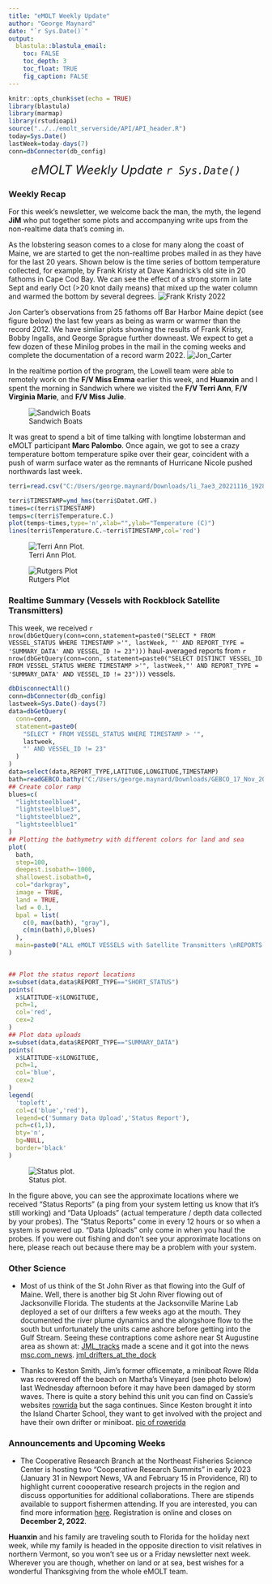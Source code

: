 ```yaml
---
title: "eMOLT Weekly Update"
author: "George Maynard"
date: "`r Sys.Date()`"  
output: 
  blastula::blastula_email:
    toc: FALSE
    toc_depth: 3
    toc_float: TRUE
    fig_caption: FALSE
---
```


```r
knitr::opts_chunk$set(echo = TRUE)
library(blastula)
library(marmap)
library(rstudioapi)
source("../../emolt_serverside/API/API_header.R")
today=Sys.Date()
lastWeek=today-days(7)
conn=dbConnector(db_config)
```

<center> 

<font size="5"> *eMOLT Weekly Update `r Sys.Date()` * </font>

</center>

### Weekly Recap 
For this week's newsletter, we welcome back the man, the myth, the legend **JiM** who put together some plots and accompanying write ups from the non-realtime data that's coming in. 

As the lobstering season comes to a close for many along the coast of Maine, we are started to get the non-realtime probes mailed in as they have for the last 20 years.  Shown below is the time series of bottom temperature collected, for example, by Frank Kristy at Dave Kandrick's old site in 20 fathoms in Cape Cod Bay. We can see the effect of a strong storm in late Sept and early Oct (>20 knot daily means) that mixed up the water column and warmed the bottom by several degrees.
![Frank Kristy 2022](mdk0122.png)

Jon Carter's observations from 25 fathoms off Bar Harbor Maine depict (see figure below) the last few years as being as warm or warmer than the record 2012. We have simliar plots showing the results of Frank Kristy, Bobby Ingalls, and George Sprague further downeast. We expect to get a few dozen of these Minilog probes in the mail in the coming weeks and complete the documentation of a record warm 2022.
![Jon_Carter](CJ01.png)

In the realtime portion of the program, the Lowell team were able to remotely work on the **F/V Miss Emma** earlier this week, and **Huanxin** and I spent the morning in Sandwich where we visited the **F/V Terri Ann**, **F/V Virginia Marie**, and **F/V Miss Julie**. 

![Sandwich Boats](20221118_sandwich.PNG)

It was great to spend a bit of time talking with longtime lobsterman and eMOLT participant **Marc Palombo**. Once again, we got to see a crazy temperature bottom temperature spike over their gear, coincident with a push of warm surface water as the remnants of Hurricane Nicole pushed northwards last week. 

```r
terri=read.csv("C:/Users/george.maynard/Downloads/li_7ae3_20221116_192834.csv",skip=9)

terri$TIMESTAMP=ymd_hms(terri$Datet.GMT.)
times=c(terri$TIMESTAMP)
temps=c(terri$Temperature.C.)
plot(temps~times,type='n',xlab="",ylab="Temperature (C)")
lines(terri$Temperature.C.~terri$TIMESTAMP,col='red')
```
![Terri Ann Plot.](`r knitr::fig_chunk('terriPlot', 'png')`)

![Rutgers Plot](20221109_rutgers.PNG)

### Realtime Summary (Vessels with Rockblock Satellite Transmitters)

This week, we received `r nrow(dbGetQuery(conn=conn,statement=paste0("SELECT * FROM VESSEL_STATUS WHERE TIMESTAMP >'", lastWeek, "' AND REPORT_TYPE = 'SUMMARY_DATA' AND VESSEL_ID != 23")))` haul-averaged reports from `r nrow(dbGetQuery(conn=conn, statement=paste0("SELECT DISTINCT VESSEL_ID FROM VESSEL_STATUS WHERE TIMESTAMP >'", lastWeek,"' AND REPORT_TYPE = 'SUMMARY_DATA' AND VESSEL_ID != 23")))` vessels. 

```r
dbDisconnectAll()
conn=dbConnector(db_config)
lastweek=Sys.Date()-days(7)
data=dbGetQuery(
  conn=conn,
  statement=paste0(
    "SELECT * FROM VESSEL_STATUS WHERE TIMESTAMP > '",
    lastweek,
    "' AND VESSEL_ID != 23"
  )
)
data=select(data,REPORT_TYPE,LATITUDE,LONGITUDE,TIMESTAMP)
bath=readGEBCO.bathy("C:/Users/george.maynard/Downloads/GEBCO_17_Nov_2022_4faab929240a/GEBCO_17_Nov_2022_4faab929240a/gebco_2022_n45.0_s35.0_w-78.0_e-63.0.nc",resolution=10)
## Create color ramp
blues=c(
  "lightsteelblue4", 
  "lightsteelblue3",
  "lightsteelblue2", 
  "lightsteelblue1"
)
## Plotting the bathymetry with different colors for land and sea
plot(
  bath,
  step=100,
  deepest.isobath=-1000,
  shallowest.isobath=0,
  col="darkgray",
  image = TRUE, 
  land = TRUE, 
  lwd = 0.1,
  bpal = list(
    c(0, max(bath), "gray"),
    c(min(bath),0,blues)
  ),
  main=paste0("ALL eMOLT VESSELS with Satellite Transmitters \nREPORTS FROM: ",lastweek," to ",Sys.Date())
)


## Plot the status report locations
x=subset(data,data$REPORT_TYPE=="SHORT_STATUS")
points(
  x$LATITUDE~x$LONGITUDE,
  pch=1,
  col='red',
  cex=2
)
## Plot data uploads
x=subset(data,data$REPORT_TYPE=="SUMMARY_DATA")
points(
  x$LATITUDE~x$LONGITUDE,
  pch=1,
  col='blue',
  cex=2
)
legend(
  'topleft',
  col=c('blue','red'),
  legend=c('Summary Data Upload','Status Report'),
  pch=c(1,1),
  bty='n',
  bg=NULL,
  border='black'
)
```

![Status plot.](`r knitr::fig_chunk('statusPlot', 'png')`)

In the figure above, you can see the approximate locations where we received "Status Reports" (a ping from your system letting us know that it's still working) and "Data Uploads" (actual temperature / depth data collected by your probes). The "Status Reports" come in every 12 hours or so when a system is powered up. "Data Uploads" only come in when you haul the probes. If you were out fishing and don't see your approximate locations on here, please reach out because there may be a problem with your system.

### Other Science

- Most of us think of the St John River as that flowing into the Gulf of Maine. Well, there is another big St John River flowing out of Jacksonville Florida.  The students at the Jacksonville Marine Lab deployed a set of our drifters a few weeks ago at the mouth.  They documented the river plume dynamics and the alongshore flow to the south but unfortunately the units came ashore before getting into the Gulf Stream. Seeing these contraptions come ashore near  St Augustine area as shown  at:
[JML_tracks](https://studentdrifters.org/tracks/drift_jml_2022_2.html) made a scene and it got into the news
[msc.com_news](https://www.msn.com/en-us/video/weather/strange-contraption-washes-up-on-beach-turns-out-to-be-a-piece-of-scientific-equipment/vi-AA13KOeN?t=2). 
[jml_drifters_at_the_dock](drift_jml_2022_2_on_dock.png)

- Thanks to Keston Smith, Jim's former officemate, a miniboat Rowe RIda was recovered off the beach on Martha's Vineyard (see photo below) last Wednesday afternoon before it may have been damaged by storm waves. There is quite a story behind this unit you can find on Cassie's websites [rowrida](https://educationalpassages.org/boats/rowerida/) but the saga continues. Since Keston brought it into the Island Charter School, they want to get involved with the project and have their own drifter or miniboat. [pic of rowerida](ROWE_RIda_ashore_on_MV.jpg)

### Announcements and Upcoming Weeks

- The Cooperative Research Branch at the Northeast Fisheries Science Center is hosting two "Cooperative Research Summits" in early 2023 (January 31 in Newport News, VA and February 15 in Providence, RI) to highlight current coooperative research projects in the region and discuss opportunities for additional collaborations. There are stipends available to support fishermen attending. If you are interested, you can find more information [here](https://www.fisheries.noaa.gov/new-england-mid-atlantic/outreach-and-education/cooperative-research-fosters-regional-partnerships#2023-northeast-cooperative-research-summits). Registration is online and closes on **December 2, 2022**.

**Huanxin** and his family are traveling south to Florida for the holiday next week, while my family is headed in the opposite direction to visit relatives in northern Vermont, so you won't see us or a Friday newsletter next week. Wherever you are though, whether on land or at sea, best wishes for a wonderful Thanksgiving from the whole eMOLT team.  
